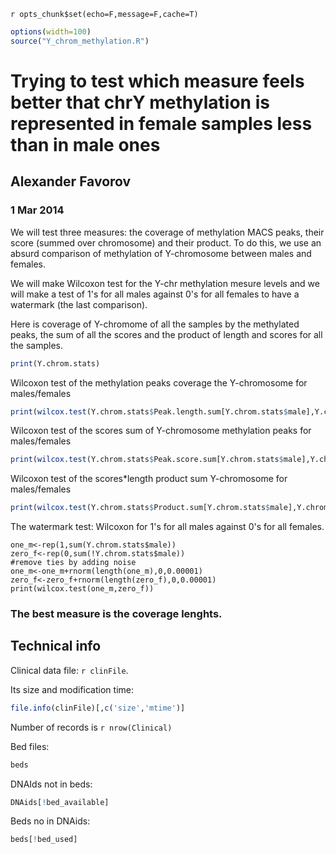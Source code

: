 `r opts_chunk$set(echo=F,message=F,cache=T)`

```r
options(width=100)
source("Y_chrom_methylation.R")
```

Trying to test which measure feels better that chrY methylation is represented in female samples less than in male ones
========================================================

Alexander Favorov 
-------------------------------------------------------

### 1 Mar 2014


We will test three measures: the coverage of methylation MACS peaks, their score (summed over chromosome) and their product.
To do this, we use an absurd comparison of methylation of Y-chromosome between males and females.

We will make Wilcoxon test for the Y-chr methylation mesure levels and we will make a test of 1&#39;s for all males against 0&#39;s for all females to have a watermark (the last comparison).

Here is coverage of Y-chromome of all the samples by the methylated peaks, the sum of all the scores and the product of length and scores for all the samples.

```r
print(Y.chrom.stats)
```

Wilcoxon test of the methylation peaks coverage the Y-chromosome for males/females 

```r
print(wilcox.test(Y.chrom.stats$Peak.length.sum[Y.chrom.stats$male],Y.chrom.stats$Peak.length.sum[!Y.chrom.stats$male]))
```
Wilcoxon test of the scores sum of Y-chromosome methylation peaks for males/females 

```r
print(wilcox.test(Y.chrom.stats$Peak.score.sum[Y.chrom.stats$male],Y.chrom.stats$Peak.score.sum[!Y.chrom.stats$male]))
```

Wilcoxon test of the scores*length product sum Y-chromosome for males/females 
```r
print(wilcox.test(Y.chrom.stats$Product.sum[Y.chrom.stats$male],Y.chrom.stats$Product.sum[!Y.chrom.stats$male]))
```

The watermark test:  Wilcoxon for 1&#39;s for all males against 0&#39;s for all females.
```r_watermark_wilcoxon
one_m<-rep(1,sum(Y.chrom.stats$male))
zero_f<-rep(0,sum(!Y.chrom.stats$male))
#remove ties by adding noise
one_m<-one_m+rnorm(length(one_m),0,0.00001)
zero_f<-zero_f+rnorm(length(zero_f),0,0.00001)
print(wilcox.test(one_m,zero_f))
```
### The best measure is the coverage lenghts.


Technical info
-------------------------------
Clinical data file: `r clinFile`.

Its size and modification time: 
```r
file.info(clinFile)[,c('size','mtime')] 
```
Number of records is `r nrow(Clinical)`

Bed files:
```r
beds
```
DNAIds not in beds:
```r
DNAids[!bed_available]
```
Beds no in DNAids:
```r
beds[!bed_used]
```
